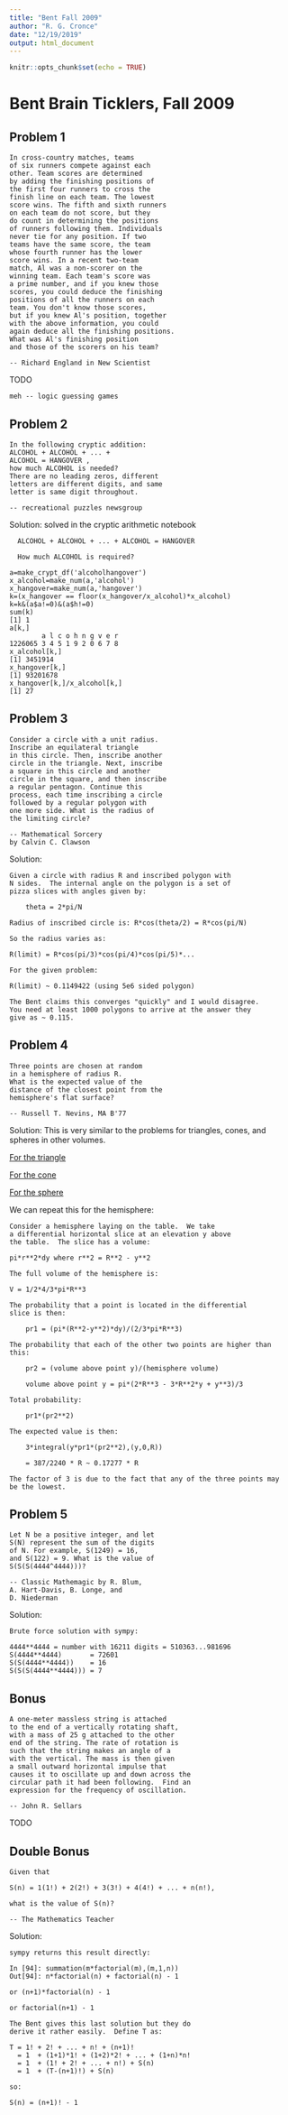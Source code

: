 ```yaml
---
title: "Bent Fall 2009"
author: "R. G. Cronce"
date: "12/19/2019"
output: html_document
---
```


```r
knitr::opts_chunk$set(echo = TRUE)
```

# Bent Brain Ticklers, Fall 2009


## Problem 1

    In cross-country matches, teams
    of six runners compete against each
    other. Team scores are determined
    by adding the finishing positions of
    the first four runners to cross the
    finish line on each team. The lowest
    score wins. The fifth and sixth runners
    on each team do not score, but they
    do count in determining the positions
    of runners following them. Individuals
    never tie for any position. If two
    teams have the same score, the team
    whose fourth runner has the lower
    score wins. In a recent two-team
    match, Al was a non-scorer on the
    winning team. Each team's score was
    a prime number, and if you knew those
    scores, you could deduce the finishing
    positions of all the runners on each
    team. You don't know those scores,
    but if you knew Al's position, together
    with the above information, you could
    again deduce all the finishing positions.
    What was Al's finishing position
    and those of the scorers on his team?

    -- Richard England in New Scientist


TODO

    meh -- logic guessing games
    

## Problem 2

    In the following cryptic addition:
    ALCOHOL + ALCOHOL + ... +
    ALCOHOL = HANGOVER ,
    how much ALCOHOL is needed?
    There are no leading zeros, different
    letters are different digits, and same
    letter is same digit throughout.

    -- recreational puzzles newsgroup

Solution: solved in the cryptic arithmetic notebook

      ALCOHOL + ALCOHOL + ... + ALCOHOL = HANGOVER
      
      How much ALCOHOL is required?
      
    a=make_crypt_df('alcoholhangover')
    x_alcohol=make_num(a,'alcohol')
    x_hangover=make_num(a,'hangover')
    k=(x_hangover == floor(x_hangover/x_alcohol)*x_alcohol)
    k=k&(a$a!=0)&(a$h!=0)
    sum(k)
    [1] 1
    a[k,]
            a l c o h n g v e r
    1226065 3 4 5 1 9 2 0 6 7 8
    x_alcohol[k,]
    [1] 3451914
    x_hangover[k,]
    [1] 93201678
    x_hangover[k,]/x_alcohol[k,]
    [1] 27


## Problem 3

    Consider a circle with a unit radius.
    Inscribe an equilateral triangle
    in this circle. Then, inscribe another
    circle in the triangle. Next, inscribe
    a square in this circle and another
    circle in the square, and then inscribe
    a regular pentagon. Continue this
    process, each time inscribing a circle
    followed by a regular polygon with
    one more side. What is the radius of
    the limiting circle?

    -- Mathematical Sorcery
    by Calvin C. Clawson

Solution:

    Given a circle with radius R and inscribed polygon with
    N sides.  The internal angle on the polygon is a set of
    pizza slices with angles given by:
    
        theta = 2*pi/N
        
    Radius of inscribed circle is: R*cos(theta/2) = R*cos(pi/N)
    
    So the radius varies as:
    
    R(limit) = R*cos(pi/3)*cos(pi/4)*cos(pi/5)*...
    
    For the given problem:
    
    R(limit) ~ 0.1149422 (using 5e6 sided polygon)

    The Bent claims this converges "quickly" and I would disagree.
    You need at least 1000 polygons to arrive at the answer they
    give as ~ 0.115.


## Problem 4

    Three points are chosen at random
    in a hemisphere of radius R.
    What is the expected value of the
    distance of the closest point from the
    hemisphere's flat surface?

    -- Russell T. Nevins, MA B'77

Solution: This is very similar to the problems for
triangles, cones, and spheres in other volumes.

[For the triangle](solution_2007_3.html#problem-4)

[For the cone](solution_2006_1.html#bonus)

[For the sphere](solution_2006_3.html#problem-4)


We can repeat this for the hemisphere:

    Consider a hemisphere laying on the table.  We take
    a differential horizontal slice at an elevation y above
    the table.  The slice has a volume:
    
    pi*r**2*dy where r**2 = R**2 - y**2
    
    The full volume of the hemisphere is:
    
    V = 1/2*4/3*pi*R**3
    
    The probability that a point is located in the differential
    slice is then:
    
        pr1 = (pi*(R**2-y**2)*dy)/(2/3*pi*R**3)
        
    The probability that each of the other two points are higher than this:
    
        pr2 = (volume above point y)/(hemisphere volume)
        
        volume above point y = pi*(2*R**3 - 3*R**2*y + y**3)/3

    Total probability:
    
        pr1*(pr2**2)
        
    The expected value is then:
    
        3*integral(y*pr1*(pr2**2),(y,0,R))

        = 387/2240 * R ~ 0.17277 * R
        
    The factor of 3 is due to the fact that any of the three points may
    be the lowest.


## Problem 5

    Let N be a positive integer, and let
    S(N) represent the sum of the digits
    of N. For example, S(1249) = 16,
    and S(122) = 9. What is the value of
    S(S(S(4444^4444)))?

    -- Classic Mathemagic by R. Blum,
    A. Hart-Davis, B. Longe, and
    D. Niederman

Solution:

    Brute force solution with sympy:
    
    4444**4444 = number with 16211 digits = 510363...981696
    S(4444**4444)       = 72601
    S(S(4444**4444))    = 16
    S(S(S(4444**4444))) = 7


## Bonus

    A one-meter massless string is attached
    to the end of a vertically rotating shaft,
    with a mass of 25 g attached to the other
    end of the string. The rate of rotation is
    such that the string makes an angle of a
    with the vertical. The mass is then given
    a small outward horizontal impulse that
    causes it to oscillate up and down across the
    circular path it had been following.  Find an
    expression for the frequency of oscillation.

    -- John R. Sellars

TODO


## Double Bonus

    Given that

    S(n) = 1(1!) + 2(2!) + 3(3!) + 4(4!) + ... + n(n!),

    what is the value of S(n)?

    -- The Mathematics Teacher

Solution:

    sympy returns this result directly:
    
    In [94]: summation(m*factorial(m),(m,1,n))
    Out[94]: n*factorial(n) + factorial(n) - 1

    or (n+1)*factorial(n) - 1
    
    or factorial(n+1) - 1

    The Bent gives this last solution but they do
    derive it rather easily.  Define T as:

    T = 1! + 2! + ... + n! + (n+1)!
      = 1  + (1+1)*1! + (1+2)*2! + ... + (1+n)*n!
      = 1  + (1! + 2! + ... + n!) + S(n)
      = 1  + (T-(n+1)!) + S(n)

    so:

    S(n) = (n+1)! - 1
